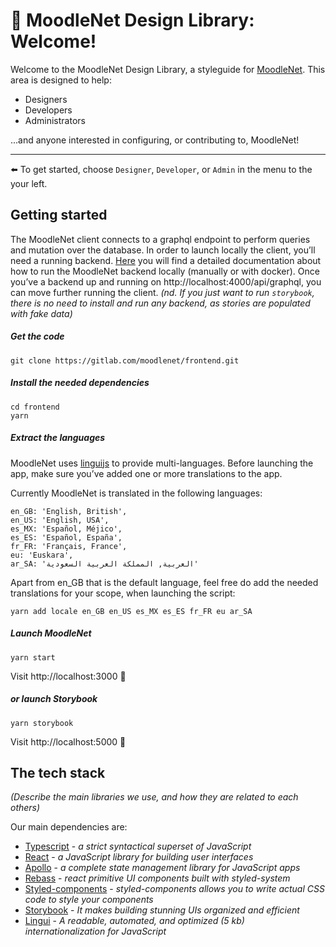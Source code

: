 
<Meta title="Getting started|Welcome" />

# 👋 MoodleNet Design Library: Welcome!


Welcome to the MoodleNet Design Library, a styleguide for [MoodleNet](https://moodle.com/moodlenet). This area is designed to help: 
* Designers
* Developers
* Administrators

...and anyone interested in configuring, or contributing to, MoodleNet!

-----

⬅️ To get started, choose <code>Designer</code>, <code>Developer</code>, or <code>Admin</code> in the menu to the your left.


## Getting started

The MoodleNet client connects to a graphql endpoint to perform queries and mutation over the database. 
In order to launch locally the client, you’ll need a running backend. [Here](https://gitlab.com/moodlenet/backend/-/blob/develop/HACKING.md) you will find a detailed documentation about how to run the MoodleNet backend locally (manually or with docker).
Once you’ve a backend up and running on http://localhost:4000/api/graphql, you can move further running the client.
*(nd. If you just want to run `storybook`, there is no need to install and run any backend, as stories are populated with fake data)*
##### Get the code
`git clone https://gitlab.com/moodlenet/frontend.git`
##### Install the needed dependencies
```
cd frontend
yarn
```
##### Extract the languages
MoodleNet uses [linguijs](https://lingui.js.org/index.html) to provide multi-languages. Before launching the app, make sure you’ve added one or more translations to the app.

Currently MoodleNet is translated in the following languages: 

	en_GB: 'English, British',
    en_US: 'English, USA',
    es_MX: 'Español, Méjico',
    es_ES: 'Español, España',
    fr_FR: 'Français, France',
    eu: 'Euskara',
    ar_SA: 'العربية, المملكة العربية السعودية'
    

Apart from en_GB that is the default language, feel free do add the needed translations for your scope, when launching the script:
 
```
yarn add locale en_GB en_US es_MX es_ES fr_FR eu ar_SA
```


##### Launch MoodleNet
`yarn start`

Visit http://localhost:3000 🌱

##### or launch Storybook
`yarn storybook`

Visit http://localhost:5000 🍄

## The tech stack
*(Describe the main libraries we use, and how they are related to each others)*

Our main dependencies are:
- [Typescript](https://www.typescriptlang.org/) - *a strict syntactical superset of JavaScript*
- [React](https://reactjs.org/) - *a JavaScript library for building user interfaces*
- [Apollo](https://www.apollographql.com/docs/react/) - *a complete state management library for JavaScript apps*    
- [Rebass](https://rebassjs.org/) - *react primitive UI components built with styled-system* 
- [Styled-components](https://styled-components.com/) - *styled-components allows you to write actual CSS code to style your components*
- [Storybook](https://storybook.js.org/) - *It makes building stunning UIs organized and efficient*
- [Lingui](https://lingui.js.org/index.html) - *A readable, automated, and optimized (5 kb) internationalization for JavaScript*


